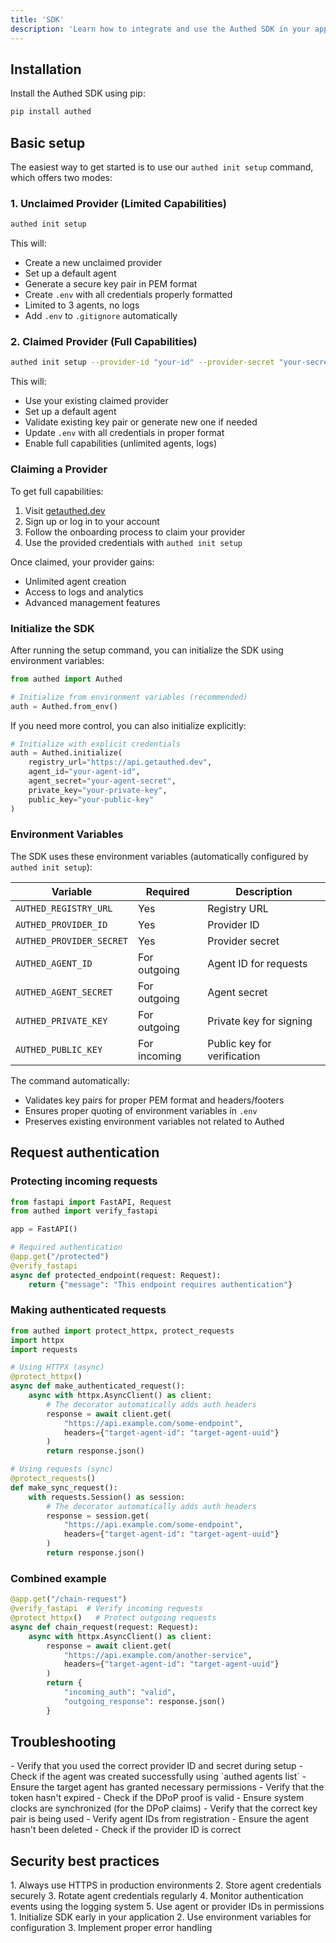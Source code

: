 ```yaml
---
title: 'SDK'
description: 'Learn how to integrate and use the Authed SDK in your applications'
---
```


## Installation

Install the Authed SDK using pip:

```bash
pip install authed
```

## Basic setup

The easiest way to get started is to use our `authed init setup` command, which offers two modes:

### 1. Unclaimed Provider (Limited Capabilities)

```bash
authed init setup
```

This will:
- Create a new unclaimed provider
- Set up a default agent
- Generate a secure key pair in PEM format
- Create `.env` with all credentials properly formatted
- Limited to 3 agents, no logs
- Add `.env` to `.gitignore` automatically

### 2. Claimed Provider (Full Capabilities)

```bash
authed init setup --provider-id "your-id" --provider-secret "your-secret"
```

This will:
- Use your existing claimed provider
- Set up a default agent
- Validate existing key pair or generate new one if needed
- Update `.env` with all credentials in proper format
- Enable full capabilities (unlimited agents, logs)

### Claiming a Provider

To get full capabilities:
1. Visit [getauthed.dev](https://getauthed.dev/)
2. Sign up or log in to your account
3. Follow the onboarding process to claim your provider
4. Use the provided credentials with `authed init setup`

Once claimed, your provider gains:
- Unlimited agent creation
- Access to logs and analytics
- Advanced management features

### Initialize the SDK

After running the setup command, you can initialize the SDK using environment variables:

```python
from authed import Authed

# Initialize from environment variables (recommended)
auth = Authed.from_env()
```

If you need more control, you can also initialize explicitly:

```python
# Initialize with explicit credentials
auth = Authed.initialize(
    registry_url="https://api.getauthed.dev",
    agent_id="your-agent-id",
    agent_secret="your-agent-secret",
    private_key="your-private-key",
    public_key="your-public-key"
)
```

### Environment Variables

The SDK uses these environment variables (automatically configured by `authed init setup`):

| Variable | Required | Description |
|----------|----------|-------------|
| `AUTHED_REGISTRY_URL` | Yes | Registry URL |
| `AUTHED_PROVIDER_ID` | Yes | Provider ID |
| `AUTHED_PROVIDER_SECRET` | Yes | Provider secret |
| `AUTHED_AGENT_ID` | For outgoing | Agent ID for requests |
| `AUTHED_AGENT_SECRET` | For outgoing | Agent secret |
| `AUTHED_PRIVATE_KEY` | For outgoing | Private key for signing |
| `AUTHED_PUBLIC_KEY` | For incoming | Public key for verification |

The command automatically:
- Validates key pairs for proper PEM format and headers/footers
- Ensures proper quoting of environment variables in `.env`
- Preserves existing environment variables not related to Authed

## Request authentication

### Protecting incoming requests

```python
from fastapi import FastAPI, Request
from authed import verify_fastapi

app = FastAPI()

# Required authentication
@app.get("/protected")
@verify_fastapi
async def protected_endpoint(request: Request):
    return {"message": "This endpoint requires authentication"}
```

### Making authenticated requests

```python
from authed import protect_httpx, protect_requests
import httpx
import requests

# Using HTTPX (async)
@protect_httpx()
async def make_authenticated_request():
    async with httpx.AsyncClient() as client:
        # The decorator automatically adds auth headers
        response = await client.get(
            "https://api.example.com/some-endpoint",
            headers={"target-agent-id": "target-agent-uuid"}
        )
        return response.json()

# Using requests (sync)
@protect_requests()
def make_sync_request():
    with requests.Session() as session:
        # The decorator automatically adds auth headers
        response = session.get(
            "https://api.example.com/some-endpoint",
            headers={"target-agent-id": "target-agent-uuid"}
        )
        return response.json()
```

### Combined example

```python
@app.get("/chain-request")
@verify_fastapi  # Verify incoming requests
@protect_httpx()   # Protect outgoing requests
async def chain_request(request: Request):
    async with httpx.AsyncClient() as client:
        response = await client.get(
            "https://api.example.com/another-service",
            headers={"target-agent-id": "target-agent-uuid"}
        )
        return {
            "incoming_auth": "valid",
            "outgoing_response": response.json()
        }
```

## Troubleshooting

<AccordionGroup>
  <Accordion icon="circle-xmark" title="Client not registered">
    - Verify that you used the correct provider ID and secret during setup
    - Check if the agent was created successfully using `authed agents list`
  </Accordion>
  
  <Accordion icon="triangle-exclamation" title="Token verification failed">
    - Ensure the target agent has granted necessary permissions
    - Verify that the token hasn't expired
    - Check if the DPoP proof is valid
  </Accordion>
  
  <Accordion icon="key" title="Invalid DPoP proof">
    - Ensure system clocks are synchronized (for the DPoP claims)
    - Verify that the correct key pair is being used
  </Accordion>
  
  <Accordion icon="user-xmark" title="Agent not found">
    - Verify agent IDs from registration
    - Ensure the agent hasn't been deleted
    - Check if the provider ID is correct
  </Accordion>
</AccordionGroup>

## Security best practices

<AccordionGroup>
  <Accordion icon="shield" title="Security recommendations">
    1. Always use HTTPS in production environments
    2. Store agent credentials securely
    3. Rotate agent credentials regularly
    4. Monitor authentication events using the logging system
    5. Use agent or provider IDs in permissions
  </Accordion>
  
  <Accordion icon="code" title="Implementation Tips">
    1. Initialize SDK early in your application
    2. Use environment variables for configuration
    3. Implement proper error handling
  </Accordion>
</AccordionGroup> 
